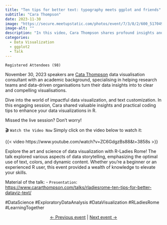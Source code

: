 ```yaml
---
title: "Ten tips for better text: typography meets ggplot and friends"
subtitle: "Cara Thompson"
date: 2023-11-30
image: "https://secure.meetupstatic.com/photos/event/7/3/8/2/600_517049570.webp?w=750"
image-alt: ""
description: "In this video, Cara Thompson shares profound insights and practical tips to elevate your data visualization skills. The talk explored various aspects of data storytelling, emphasizing the optimal use of text, colors, and dynamic content."
categories:
  - Data Visualization
  - ggplot2
  - Talk
---
```

  

`Registered Attendees (98)`

November 30, 2023 speakers are [Cata Thompson](https://www.cararthompson.com) data visualisation consultant with an academic background, specialising in helping research teams and data-driven organisations turn their data insights into to clear and compelling visualisations.


Dive into the world of impactful data visualization, and text customization. In this engaging session, Cara shared valuable insights and practical coding tips to enhance your data visualizations in R. 

Missed the live session? Don't worry! 

 🎬 `Watch the Video Now`
Simply click on the video below to watch it:

{{< video https://www.youtube.com/watch?v=ZC6GdgzBs88&t=3858s >}}

Explore the art and science of data visualization with R-Ladies Rome! 
The talk explored various aspects of data storytelling, emphasizing the optimal use of text, colors, and dynamic content. Whether you're a beginner or an experienced R user, this event provided a wealth of knowledge to elevate your skills. 

Material of the talk:
- `Presentation`: <https://www.cararthompson.com/talks/rladiesrome-ten-tips-for-better-dataviz-text/>


#DataScience #ExploratoryDataAnalysis #DataVisualization #RLadiesRome #LearningTogether

<center>[← Previous event](/talks/2023/meetup/11102023/index.qmd) | [Next event →](/talks/2023/meetup/12152023/index.qmd)</center>